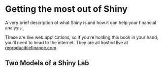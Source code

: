 # Getting the most out of Shiny

A very brief description of what Shiny is and how it can help your financial analysis. 

These are live web applications, so if you're holding this book in your hand, you'll need to head to the internet. They are all hosted live at [reproduciblefinance.com](reproduciblefinance.com). 

## Two Models of a Shiny Lab


